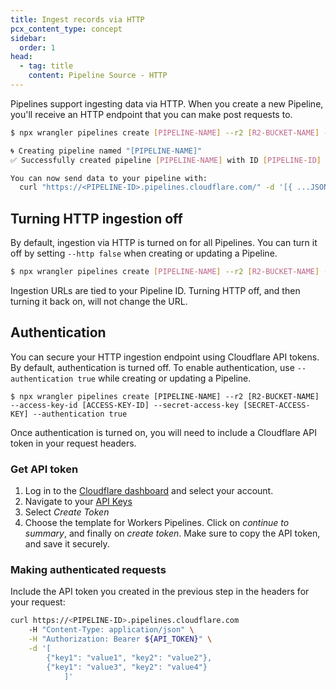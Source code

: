 ```yaml
---
title: Ingest records via HTTP
pcx_content_type: concept
sidebar:
  order: 1
head:
  - tag: title
    content: Pipeline Source - HTTP
---
```



Pipelines support ingesting data via HTTP. When you create a new Pipeline, you'll receive an HTTP endpoint that you can make post requests to.


```sh
$ npx wrangler pipelines create [PIPELINE-NAME] --r2 [R2-BUCKET-NAME] --access-key-id [ACCESS-KEY-ID] --secret-access-key [SECRET-ACCESS-KEY]

🌀 Creating pipeline named "[PIPELINE-NAME]"
✅ Successfully created pipeline [PIPELINE-NAME] with ID [PIPELINE-ID]

You can now send data to your pipeline with:
  curl "https://<PIPELINE-ID>.pipelines.cloudflare.com/" -d '[{ ...JSON_DATA... }]'
```

## Turning HTTP ingestion off
By default, ingestion via HTTP is turned on for all Pipelines. You can turn it off by setting `--http false` when creating or updating a Pipeline.

```sh
$ npx wrangler pipelines create [PIPELINE-NAME] --r2 [R2-BUCKET-NAME] --access-key-id [ACCESS-KEY-ID] --secret-access-key [SECRET-ACCESS-KEY] --http false
```

Ingestion URLs are tied to your Pipeline ID. Turning HTTP off, and then turning it back on, will not change the URL.

## Authentication
You can secure your HTTP ingestion endpoint using Cloudflare API tokens. By default, authentication is turned off. To enable authentication, use `--authentication true` while creating or updating a Pipeline.

```
$ npx wrangler pipelines create [PIPELINE-NAME] --r2 [R2-BUCKET-NAME] --access-key-id [ACCESS-KEY-ID] --secret-access-key [SECRET-ACCESS-KEY] --authentication true
```

Once authentication is turned on, you will need to include a Cloudflare API token in your request headers.

### Get API token
1. Log in to the [Cloudflare dashboard](https://dash.cloudflare.com) and select your account.
2. Navigate to your [API Keys](https://dash.cloudflare.com/profile/api-tokens)
3. Select *Create Token*
4. Choose the template for Workers Pipelines. Click on *continue to summary*, and finally on *create token*. Make sure to copy the API token, and save it securely.

### Making authenticated requests
Include the API token you created in the previous step in the headers for your request:

```sh
curl https://<PIPELINE-ID>.pipelines.cloudflare.com
	-H "Content-Type: application/json" \
	-H "Authorization: Bearer ${API_TOKEN}" \
	-d '[
  		{"key1": "value1", "key2": "value2"},
  		{"key1": "value3", "key2": "value4"}
			]'
```
